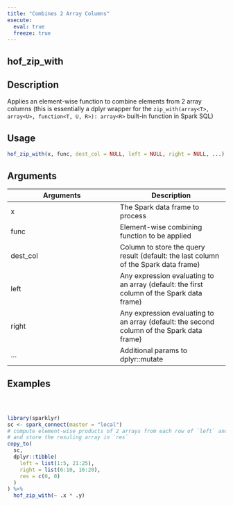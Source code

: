 ```yaml
---
title: "Combines 2 Array Columns"
execute:
  eval: true
  freeze: true
---
```


## hof_zip_with

## Description
Applies an element-wise function to combine elements from 2 array columns (this is essentially a dplyr wrapper for the `zip_with(array<T>, array<U>, function<T, U, R>): array<R>` built-in function in Spark SQL)


## Usage
```r
hof_zip_with(x, func, dest_col = NULL, left = NULL, right = NULL, ...)
```

## Arguments
|Arguments|Description|
|---|---|
| x | The Spark data frame to process |
| func | Element-wise combining function to be applied |
| dest_col | Column to store the query result (default: the last column of the Spark data frame) |
| left | Any expression evaluating to an array (default: the first column of the Spark data frame) |
| right | Any expression evaluating to an array (default: the second column of the Spark data frame) |
| ... | Additional params to dplyr::mutate |








## Examples
```r



library(sparklyr)
sc <- spark_connect(master = "local")
# compute element-wise products of 2 arrays from each row of `left` and `right`
# and store the resuling array in `res`
copy_to(
  sc,
  dplyr::tibble(
    left = list(1:5, 21:25),
    right = list(6:10, 16:20),
    res = c(0, 0)
  )
) %>%
  hof_zip_with(~ .x * .y)



```
